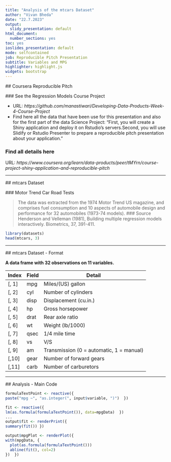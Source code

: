 ```yaml
---
title: "Analysis of the mtcars Dataset"
author: "Vivan Bheda"
date: "22.7.2023"
output:
  slidy_presentation: default
html_document:
  number_sections: yes
toc: yes
ioslides_presentation: default
mode: selfcontained
job: Reproducible Pitch Presentation
subtitle: Variables and MPG
highlighter: highlight.js
widgets: bootstrap
---
```

  
  ## Coursera Reproducible Pitch
  
  ### See the Regression Models Course Project  
  
  - URL: *https://github.com/manastiwari/Developing-Data-Products-Week-4-Course-Project*
  - Find here all the data that have been use for this presentation and also for the first part of the data Science Project: "First, you will create a Shiny application and deploy it on Rstudio's servers.Second, you will use Slidify or Rstudio Presenter to prepare a reproducible pitch presentation about your application."

### Find all details here
URL: *https://www.coursera.org/learn/data-products/peer/tMYrn/course-project-shiny-application-and-reproducible-pitch*
  
  ---
  
  ## mtcars Dataset
  
  ### Motor Trend Car Road Tests
  
  > The data was extracted from the 1974 Motor Trend US magazine, and comprises fuel consumption and 10 aspects of automobile design and performance for 32 automobiles (1973-74 models).
### Source
> Henderson and Velleman (1981), Building multiple regression models interactively. Biometrics, 37, 391-411.
```r
library(datasets)
head(mtcars, 3)
```

---
  
  ## mtcars Dataset - Format
  
  **A data frame with 32 observations on 11 variables.**
  
  | Index | Field | Detail |
  ------- | ----- | ------ |
  | [, 1] | mpg | Miles/(US) gallon |
  | [, 2]  | cyl | Number of cylinders |
  | [, 3]	| disp | Displacement (cu.in.) |
  | [, 4]	| hp | Gross horsepower |
  | [, 5]	| drat | Rear axle ratio |
  | [, 6]	| wt | Weight (lb/1000) |
  | [, 7]	| qsec | 1/4 mile time |
  | [, 8]	| vs | V/S |
  | [, 9]	| am | Transmission (0 = automatic, 1 = manual) |
  | [,10]	| gear | Number of forward gears |
  | [,11]	| carb | Number of carburetors |
  
  ---
  
  ## Analysis - Main Code
  
  ```r
formulaTextPoint <- reactive({
  paste("mpg ~", "as.integer(", input$variable, ")")  })

fit <- reactive({
  lm(as.formula(formulaTextPoint()), data=mpgData)  })
...
output$fit <- renderPrint({
  summary(fit()) })

output$mpgPlot <- renderPlot({
  with(mpgData, {
    plot(as.formula(formulaTextPoint()))
    abline(fit(), col=2)
  })  })
```
